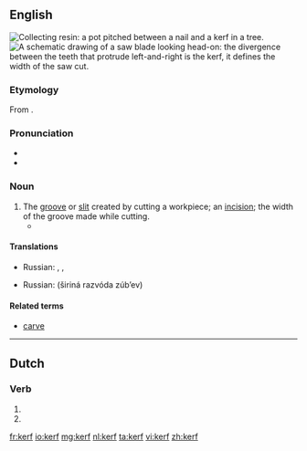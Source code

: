 {{also|Kerf}}
==English==
[[File:Pot made of clay pitched between a nail and a kerf in a tree bark.jpg|thumb|Collecting [[resin]]: a pot pitched between a nail and a '''kerf''' in a tree.]]
[[File:Saw blade.svg|thumb|A schematic drawing of a saw blade looking head-on: the divergence between the teeth that protrude left-and-right is the '''kerf''', it defines the width of the saw cut.]]
===Etymology===
From {{etyl|ang}} {{term|cyrf||a cutting off, a cutting instrument|lang=ang}}.

===Pronunciation===
* {{IPA|/kɜːf/}}
* {{audio|en-us-kerf.ogg|Audio (US)}}

===Noun===
{{en-noun|kerfs}}

# The [[groove]] or [[slit]] created by cutting a workpiece; an [[incision]]; the width of the groove made while cutting.
#* {{quote-book|year=1999|passage=They pass through a cleft that has been made across a low range of hills, like a '''kerf''' in the top of a log, and enter into a lovely territory of subtly swelling emerald green fields strewn randomly with small white capsules that he takes to be sheep.|author=Neal Stephenson|title=Cryptonomicon}}
====Translations====
{{trans-top|the groove or slit cut in the workpiece}}
* Russian: {{t|ru|зарубка|f|tr=zarúbka|sc=Cyrl}}, {{t|ru|надруб|m|tr=nadrúb|sc=Cyrl}}, {{t|ru|пропил|m|tr=propíl|sc=Cyrl}}
{{trans-mid}}
{{trans-bottom}}

{{trans-top|distance between diverging saw teeth}}
* Russian: {{l|ru|ширина}} {{l|ru|развод|развода}} {{l|ru|зуб|зубьев}} (širiná razvóda zúbʼev)
{{trans-mid}}
{{trans-bottom}}

====Related terms====
* [[carve]]

----

==Dutch==

===Verb===
{{head|nl}}

# {{nl-verb-form|p=1|n=sg|t=pres|m=ind|kerven}}
# {{nl-verb-form|m=imp|kerven}}

[[fr:kerf]]
[[io:kerf]]
[[mg:kerf]]
[[nl:kerf]]
[[ta:kerf]]
[[vi:kerf]]
[[zh:kerf]]